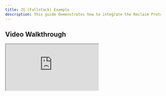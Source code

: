 ```yaml
---
title: JS (Fullstack) Example
description: This guide demonstrates how to integrate the Reclaim Protocol JavaScript SDK into a fullstack application. We'll cover both the backend and frontend implementations.
---
```


## Video Walkthrough

<iframe
  className="w-full aspect-video rounded-lg"
  src="https://www.youtube.com/embed/vtGwNUP8nWw?si=oOU-Q6WLZqRQtEHd"
  title="About Reclaim Protocol"
  allow="accelerometer; autoplay; clipboard-write; encrypted-media; gyroscope; picture-in-picture"
  allowFullScreen
/>


## Backend Implementation

For a detailed backend implementation using Node.js and Express, please refer to the [Backend Example](/backend/backend-example).

<Callout type="info">
  The backend example provides a comprehensive guide on setting up a server that generates the SDK configuration and
  handles proof verification.
</Callout>

## Frontend Implementation

This section demonstrates how to integrate the Reclaim SDK into your frontend application using the configuration received from your backend server.

### Prerequisites
- A running backend server with Reclaim SDK configuration endpoints
- Node.js environment with npm/yarn
- Basic understanding of async/await and Promise handling

### Basic Implementation

Here's a step-by-step implementation showing how to initialize and use the Reclaim SDK:

```javascript
import { ReclaimProofRequest } from '@reclaimprotocol/js-sdk';

async function initializeReclaim() {
  try {
    // Step 1: Fetch the configuration from your backend
    const response = await fetch('https://your-backend.com/reclaim/generate-config');
    const { reclaimProofRequestConfig } = await response.json();

    // Step 2: Initialize the ReclaimProofRequest with the received configuration
    const reclaimProofRequest = await ReclaimProofRequest.fromJsonString(reclaimProofRequestConfig);

    // Step 3: Generate the request URL for the verification process
    const requestUrl = await reclaimProofRequest.getRequestUrl();

    // Step 4: Start the verification session
    await reclaimProofRequest.startSession({
      onSuccess: (proofs) => {
        if (proofs) {
          if (typeof proofs === 'string') {
            // Custom callback URL case: proof is sent to callback URL
            console.log('SDK Message:', proofs);
          } else if (typeof proofs !== 'string') {
            // Default callback URL case: proof object received directly
            console.log('Proof received:', proofs?.claimData.context);
          }
        }
        // Handle successful verification (e.g., update UI, send to backend)
      },
      onError: (error) => {
        console.error('Verification failed', error);
        // Handle verification failure (e.g., show error message)
      },
    });

    console.log('Request URL:', requestUrl);
  } catch (error) {
    console.error('Error initializing Reclaim:', error);
    // Handle initialization error (e.g., show error message)
  }
}

// Initialize Reclaim when needed (e.g., button click)
initializeReclaim();
```

For detailed information about the proof object structure, see the [Advanced Configuration](../advance-configurations/advance-options#understanding-the-proof-structure) documentation.

<Callout type="tip">
  This implementation provides a streamlined approach to integrating Reclaim SDK. It handles both success and error cases while maintaining a clean, user-friendly interface.
</Callout>

## Implementation Guide

1. **Backend Setup**
   - Complete the backend setup as outlined in the [Backend Example](/backend/backend-example)
   - Ensure your endpoints are properly secured and tested

2. **Frontend Integration**
   - Install the Reclaim SDK package
   - Implement the frontend code in your application
   - Configure proper error handling and user feedback

3. **Configuration**
   - Replace 'https://your-backend.com/reclaim/generate-config' with your actual backend endpoint
   - Customize the success and error handlers according to your application needs

<Callout type="info">
  Ensure your backend endpoint is properly secured and accessible from your frontend application's domain.
</Callout>

This implementation provides a solid foundation for integrating the Reclaim Protocol into your application. For additional features and customization options, refer to our advanced documentation sections.

